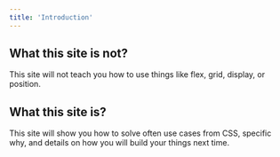 ```yaml
---
title: 'Introduction'
---
```


## What this site is not?

This site will not teach you how to use things like flex, grid, display, or position.

## What this site is?

This site will show you how to solve often use cases from CSS, specific why, and details on how you will build your things next time.
